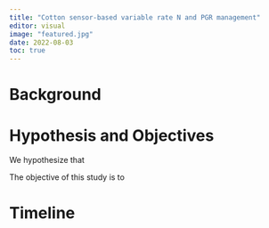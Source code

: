 ```yaml
---
title: "Cotton sensor-based variable rate N and PGR management"
editor: visual
image: "featured.jpg"
date: 2022-08-03
toc: true
---
```


# Background

# Hypothesis and Objectives

We hypothesize that

The objective of this study is to

# Timeline
